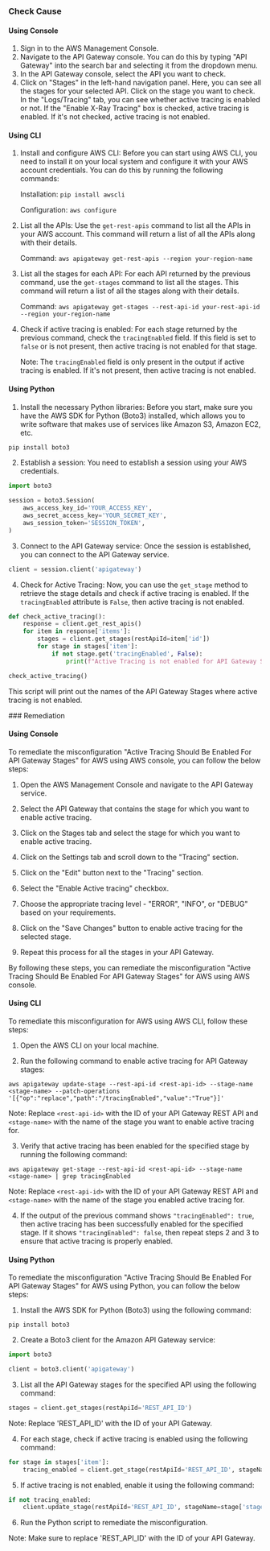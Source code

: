 

<Tabs><Tab title='Cause'>
### Check Cause

#### Using Console

1. Sign in to the AWS Management Console.
2. Navigate to the API Gateway console. You can do this by typing "API Gateway" into the search bar and selecting it from the dropdown menu.
3. In the API Gateway console, select the API you want to check.
4. Click on "Stages" in the left-hand navigation panel. Here, you can see all the stages for your selected API. Click on the stage you want to check. In the "Logs/Tracing" tab, you can see whether active tracing is enabled or not. If the "Enable X-Ray Tracing" box is checked, active tracing is enabled. If it's not checked, active tracing is not enabled.

#### Using CLI

1. Install and configure AWS CLI: Before you can start using AWS CLI, you need to install it on your local system and configure it with your AWS account credentials. You can do this by running the following commands:

   Installation: `pip install awscli`
   
   Configuration: `aws configure`

2. List all the APIs: Use the `get-rest-apis` command to list all the APIs in your AWS account. This command will return a list of all the APIs along with their details.

   Command: `aws apigateway get-rest-apis --region your-region-name`

3. List all the stages for each API: For each API returned by the previous command, use the `get-stages` command to list all the stages. This command will return a list of all the stages along with their details.

   Command: `aws apigateway get-stages --rest-api-id your-rest-api-id --region your-region-name`

4. Check if active tracing is enabled: For each stage returned by the previous command, check the `tracingEnabled` field. If this field is set to `false` or is not present, then active tracing is not enabled for that stage.

   Note: The `tracingEnabled` field is only present in the output if active tracing is enabled. If it's not present, then active tracing is not enabled.

#### Using Python

1. Install the necessary Python libraries: Before you start, make sure you have the AWS SDK for Python (Boto3) installed, which allows you to write software that makes use of services like Amazon S3, Amazon EC2, etc.

```python
pip install boto3
```

2. Establish a session: You need to establish a session using your AWS credentials.

```python
import boto3

session = boto3.Session(
    aws_access_key_id='YOUR_ACCESS_KEY',
    aws_secret_access_key='YOUR_SECRET_KEY',
    aws_session_token='SESSION_TOKEN',
)
```

3. Connect to the API Gateway service: Once the session is established, you can connect to the API Gateway service.

```python
client = session.client('apigateway')
```

4. Check for Active Tracing: Now, you can use the `get_stage` method to retrieve the stage details and check if active tracing is enabled. If the `tracingEnabled` attribute is `False`, then active tracing is not enabled.

```python
def check_active_tracing():
    response = client.get_rest_apis()
    for item in response['items']:
        stages = client.get_stages(restApiId=item['id'])
        for stage in stages['item']:
            if not stage.get('tracingEnabled', False):
                print(f"Active Tracing is not enabled for API Gateway Stage: {stage['stageName']} in API: {item['name']}")

check_active_tracing()
```

This script will print out the names of the API Gateway Stages where active tracing is not enabled.

</Tab>

<Tab title='Remediation'>
### Remediation

#### Using Console

To remediate the misconfiguration "Active Tracing Should Be Enabled For API Gateway Stages" for AWS using AWS console, you can follow the below steps:

1. Open the AWS Management Console and navigate to the API Gateway service.

2. Select the API Gateway that contains the stage for which you want to enable active tracing.

3. Click on the Stages tab and select the stage for which you want to enable active tracing.

4. Click on the Settings tab and scroll down to the "Tracing" section.

5. Click on the "Edit" button next to the "Tracing" section.

6. Select the "Enable Active tracing" checkbox.

7. Choose the appropriate tracing level - "ERROR", "INFO", or "DEBUG" based on your requirements.

8. Click on the "Save Changes" button to enable active tracing for the selected stage.

9. Repeat this process for all the stages in your API Gateway.

By following these steps, you can remediate the misconfiguration "Active Tracing Should Be Enabled For API Gateway Stages" for AWS using AWS console.

#### Using CLI

To remediate this misconfiguration for AWS using AWS CLI, follow these steps:

1. Open the AWS CLI on your local machine.

2. Run the following command to enable active tracing for API Gateway stages:

```
aws apigateway update-stage --rest-api-id <rest-api-id> --stage-name <stage-name> --patch-operations '[{"op":"replace","path":"/tracingEnabled","value":"True"}]'
```

Note: Replace `<rest-api-id>` with the ID of your API Gateway REST API and `<stage-name>` with the name of the stage you want to enable active tracing for.

3. Verify that active tracing has been enabled for the specified stage by running the following command:

```
aws apigateway get-stage --rest-api-id <rest-api-id> --stage-name <stage-name> | grep tracingEnabled
```

Note: Replace `<rest-api-id>` with the ID of your API Gateway REST API and `<stage-name>` with the name of the stage you enabled active tracing for.

4. If the output of the previous command shows `"tracingEnabled": true`, then active tracing has been successfully enabled for the specified stage. If it shows `"tracingEnabled": false`, then repeat steps 2 and 3 to ensure that active tracing is properly enabled.

#### Using Python

To remediate the misconfiguration "Active Tracing Should Be Enabled For API Gateway Stages" for AWS using Python, you can follow the below steps:

1. Install the AWS SDK for Python (Boto3) using the following command:

```
pip install boto3
```

2. Create a Boto3 client for the Amazon API Gateway service:

```python
import boto3

client = boto3.client('apigateway')
```

3. List all the API Gateway stages for the specified API using the following command:

```python
stages = client.get_stages(restApiId='REST_API_ID')
```

Note: Replace 'REST_API_ID' with the ID of your API Gateway.

4. For each stage, check if active tracing is enabled using the following command:

```python
for stage in stages['item']:
    tracing_enabled = client.get_stage(restApiId='REST_API_ID', stageName=stage['stageName'])['tracingEnabled']
```

5. If active tracing is not enabled, enable it using the following command:

```python
if not tracing_enabled:
    client.update_stage(restApiId='REST_API_ID', stageName=stage['stageName'], patchOperations=[{'op': 'replace', 'path': '/tracingEnabled', 'value': 'True'}])
```

6. Run the Python script to remediate the misconfiguration.

Note: Make sure to replace 'REST_API_ID' with the ID of your API Gateway.


</Tab>
</Tabs>
